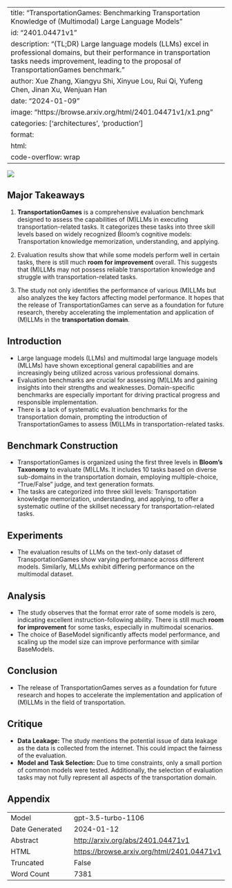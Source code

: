 
---
title: "TransportationGames: Benchmarking Transportation Knowledge of (Multimodal) Large Language Models"
id: "2401.04471v1"
description: "(TL;DR) Large language models (LLMs) excel in professional domains, but their performance in transportation tasks needs improvement, leading to the proposal of TransportationGames benchmark."
author: Xue Zhang, Xiangyu Shi, Xinyue Lou, Rui Qi, Yufeng Chen, Jinan Xu, Wenjuan Han
date: "2024-01-09"
image: "https://browse.arxiv.org/html/2401.04471v1/x1.png"
categories: ['architectures', 'production']
format:
  html:
    code-overflow: wrap
---

![](https://browse.arxiv.org/html/2401.04471v1/x1.png)

## Major Takeaways

1. **TransportationGames** is a comprehensive evaluation benchmark designed to assess the capabilities of (M)LLMs in executing transportation-related tasks. It categorizes these tasks into three skill levels based on widely recognized Bloom’s cognitive models: Transportation knowledge memorization, understanding, and applying.

2. Evaluation results show that while some models perform well in certain tasks, there is still much **room for improvement** overall. This suggests that (M)LLMs may not possess reliable transportation knowledge and struggle with transportation-related tasks.

3. The study not only identifies the performance of various (M)LLMs but also analyzes the key factors affecting model performance. It hopes that the release of TransportationGames can serve as a foundation for future research, thereby accelerating the implementation and application of (M)LLMs in the **transportation domain**.

## Introduction

- Large language models (LLMs) and multimodal large language models (MLLMs) have shown exceptional general capabilities and are increasingly being utilized across various professional domains.
- Evaluation benchmarks are crucial for assessing (M)LLMs and gaining insights into their strengths and weaknesses. Domain-specific benchmarks are especially important for driving practical progress and responsible implementation.
- There is a lack of systematic evaluation benchmarks for the transportation domain, prompting the introduction of TransportationGames to assess (M)LLMs in transportation-related tasks.

## Benchmark Construction

- TransportationGames is organized using the first three levels in **Bloom’s Taxonomy** to evaluate (M)LLMs. It includes 10 tasks based on diverse sub-domains in the transportation domain, employing multiple-choice, "True/False" judge, and text generation formats.
- The tasks are categorized into three skill levels: Transportation knowledge memorization, understanding, and applying, to offer a systematic outline of the skillset necessary for transportation-related tasks.

## Experiments

- The evaluation results of LLMs on the text-only dataset of TransportationGames show varying performance across different models. Similarly, MLLMs exhibit differing performance on the multimodal dataset. 

## Analysis

- The study observes that the format error rate of some models is zero, indicating excellent instruction-following ability. There is still much **room for improvement** for some tasks, especially in multimodal scenarios.
- The choice of BaseModel significantly affects model performance, and scaling up the model size can improve performance with similar BaseModels.

## Conclusion

- The release of TransportationGames serves as a foundation for future research and hopes to accelerate the implementation and application of (M)LLMs in the field of transportation.

## Critique

- **Data Leakage:** The study mentions the potential issue of data leakage as the data is collected from the internet. This could impact the fairness of the evaluation.
- **Model and Task Selection:** Due to time constraints, only a small portion of common models were tested. Additionally, the selection of evaluation tasks may not fully represent all aspects of the transportation domain.

## Appendix

|          |          |
|----------|----------|
| Model     | gpt-3.5-turbo-1106       |
| Date Generated     | 2024-01-12       |
| Abstract | [http://arxiv.org/abs/2401.04471v1](http://arxiv.org/abs/2401.04471v1)        |
| HTML     | [https://browse.arxiv.org/html/2401.04471v1](https://browse.arxiv.org/html/2401.04471v1)       |
| Truncated       | False       |
| Word Count       | 7381       |